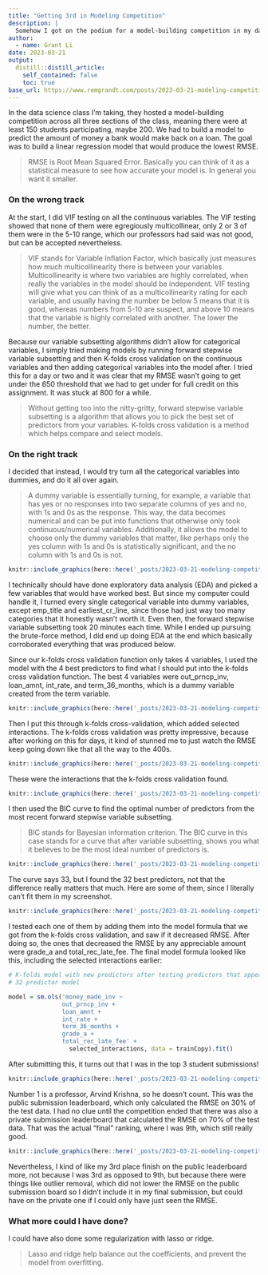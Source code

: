 ```yaml
---
title: "Getting 3rd in Modeling Competition"
description: |
  Somehow I got on the podium for a model-building competition in my data science class
author:
  - name: Grant Li
date: 2023-03-21
output:
  distill::distill_article:
    self_contained: false
    toc: true
base_url: https://www.remgrandt.com/posts/2023-03-21-modeling-competition/
---
```


In the data science class I'm taking, they hosted a model-building competition across all three sections of the class, meaning there were at least 150 students participating, maybe 200. We had to build a model to predict the amount of money a bank would make back on a loan. The goal was to build a linear regression model that would produce the lowest RMSE.

> RMSE is Root Mean Squared Error. Basically you can think of it as a statistical measure to see how accurate your model is. In general you want it smaller.

### On the wrong track

At the start, I did VIF testing on all the continuous variables. The VIF testing showed that none of them were egregiously multicollinear, only 2 or 3 of them were in the 5-10 range, which our professors had said was not good, but can be accepted nevertheless.  

> VIF stands for Variable Inflation Factor, which basically just measures how much multicollinearity there is between your variables. Multicollinearity is where two variables are highly correlated, when really the variables in the model should be independent. VIF testing will give what you can think of as a multicollinearity rating for each variable, and usually having the number be below 5 means that it is good, whereas numbers from 5-10 are suspect, and above 10 means that the variable is highly correlated with another. The lower the number, the better.

Because our variable subsetting algorithms didn't allow for categorical variables, I simply tried making models by running forward stepwise variable subsetting and then K-folds cross validation on the continuous variables and then adding categorical variables into the model after. I tried this for a day or two and it was clear that my RMSE wasn't going to get under the 650 threshold that we had to get under for full credit on this assignment. It was stuck at 800 for a while.

> Without getting too into the nitty-gritty, forward stepwise variable subsetting is a algorithm that allows you to pick the best set of predictors from your variables. K-folds cross validation is a method which helps compare and select models. 

### On the right track

I decided that instead, I would try turn all the categorical variables into dummies, and do it all over again.  

> A dummy variable is essentially turning, for example, a variable that has yes or no responses into two separate columns of yes and no, with 1s and 0s as the response. This way, the data becomes numerical and can be put into functions that otherwise only took continuous/numerical variables. Additionally, it allows the model to choose only the dummy variables that matter, like perhaps only the yes column with 1s and 0s is statistically significant, and the no column with 1s and 0s is not.

```r
knitr::include_graphics(here::here('_posts/2023-03-21-modeling-competition/vars.png'))
```

I technically should have done exploratory data analysis (EDA) and picked a few variables that would have worked best. But since my computer could handle it, I turned every single categorical variable into dummy variables, except emp_title and earliest_cr_line, since those had just way too many categories that it honestly wasn't worth it. Even then, the forward stepwise variable subsetting took 20 minutes each time. While I ended up pursuing the brute-force method, I did end up doing EDA at the end which basically corroborated everything that was produced below.

Since our k-folds cross validation function only takes 4 variables, I used the model with the 4 best predictors to find what I should put into the k-folds cross validation function. The best 4 variables were out_prncp_inv, loan_amnt, int_rate, and term_36_months, which is a dummy variable created from the term variable. 

```r
knitr::include_graphics(here::here('_posts/2023-03-21-modeling-competition/best4.png'))
```

Then I put this through k-folds cross-validation, which added selected interactions. The k-folds cross validation was pretty impressive, because after working on this for days, it kind of stunned me to just watch the RMSE keep going down like that all the way to the 400s.

```r
knitr::include_graphics(here::here('_posts/2023-03-21-modeling-competition/kfolds.png'))
```

These were the interactions that the k-folds cross validation found.

```r
knitr::include_graphics(here::here('_posts/2023-03-21-modeling-competition/selected.png'))
```

I then used the BIC curve to find the optimal number of predictors from the most recent forward stepwise variable subsetting. 

> BIC stands for Bayesian information criterion. The BIC curve in this case stands for a curve that after variable subsetting, shows you what it believes to be the most ideal number of predictors is. 

```r
knitr::include_graphics(here::here('_posts/2023-03-21-modeling-competition/bic.png'))
```

The curve says 33, but I found the 32 best predictors, not that the difference really matters that much. Here are some of them, since I literally can't fit them in my screenshot.

```r
knitr::include_graphics(here::here('_posts/2023-03-21-modeling-competition/preds32.png'))
```

I tested each one of them by adding them into the model formula that we got from the k-folds cross validation, and saw if it decreased RMSE. After doing so, the ones that decreased the RMSE by any appreciable amount were grade_a and total_rec_late_fee. The final model formula looked like this, including the selected interactions earlier:

```r
# K-folds model with new predictors after testing predictors that appear in the 
# 32 predictor model

model = sm.ols('money_made_inv ~ 
               out_prncp_inv + 
               loan_amnt + 
               int_rate + 
               term_36_months + 
               grade_a + 
               total_rec_late_fee' + 
                 selected_interactions, data = trainCopy).fit()
```


After submitting this, it turns out that I was in the top 3 student submissions!

```r
knitr::include_graphics(here::here('_posts/2023-03-21-modeling-competition/pubRank.png'))
```
Number 1 is a professor, Arvind Krishna, so he doesn't count. This was the public submission leaderboard, which only calculated the RMSE on 30% of the test data. I had no clue until the competition ended that there was also a private submission leaderboard that calculated the RMSE on 70% of the test data. That was the actual "final" ranking, where I was 9th, which still really good. 

```r
knitr::include_graphics(here::here('_posts/2023-03-21-modeling-competition/privRank.png'))
```

Nevertheless, I kind of like my 3rd place finish on the public leaderboard more, not because I was 3rd as opposed to 9th, but because there were things like outlier removal, which did not lower the RMSE on the public submission board so I didn't include it in my final submission, but could have on the private one if I could only have just seen the RMSE.

### What more could I have done?

I could have also done some regularization with lasso or ridge.

> Lasso and ridge help balance out the coefficients, and prevent the model from overfitting.